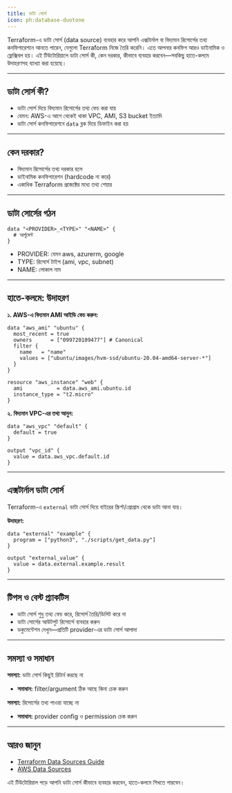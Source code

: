 ```yaml
---
title: ডাটা সোর্স
icon: ph:database-duotone
---
```


Terraform-এ ডাটা সোর্স (data source) ব্যবহার করে আপনি এক্সটার্নাল বা বিদ্যমান রিসোর্সের তথ্য কনফিগারেশনে আনতে পারেন, যেগুলো Terraform নিজে তৈরি করেনি। এতে আপনার কনফিগ আরও ডাইনামিক ও ফ্লেক্সিবল হয়। এই টিউটোরিয়ালে ডাটা সোর্স কী, কেন দরকার, কীভাবে ব্যবহার করবেন—সবকিছু হাতে-কলমে উদাহরণসহ ব্যাখ্যা করা হয়েছে।

---

## ডাটা সোর্স কী?

- ডাটা সোর্স দিয়ে বিদ্যমান রিসোর্সের তথ্য ফেচ করা যায়
- যেমন: AWS-এ আগে থেকেই থাকা VPC, AMI, S3 bucket ইত্যাদি
- ডাটা সোর্স কনফিগারেশনে `data` ব্লক দিয়ে ডিফাইন করা হয়

---

## কেন দরকার?

- বিদ্যমান রিসোর্সের তথ্য দরকার হলে
- ডাইনামিক কনফিগারেশন (hardcode না করে)
- একাধিক Terraform প্রজেক্টের মধ্যে তথ্য শেয়ার

---

## ডাটা সোর্সের গঠন

```hcl
data "<PROVIDER>_<TYPE>" "<NAME>" {
  # আর্গুমেন্ট
}
```

- PROVIDER: যেমন aws, azurerm, google
- TYPE: রিসোর্স টাইপ (ami, vpc, subnet)
- NAME: লোকাল নাম

---

## হাতে-কলমে: উদাহরণ

**১. AWS-এ বিদ্যমান AMI আইডি ফেচ করুন:**
```hcl
data "aws_ami" "ubuntu" {
  most_recent = true
  owners      = ["099720109477"] # Canonical
  filter {
    name   = "name"
    values = ["ubuntu/images/hvm-ssd/ubuntu-20.04-amd64-server-*"]
  }
}

resource "aws_instance" "web" {
  ami           = data.aws_ami.ubuntu.id
  instance_type = "t2.micro"
}
```

**২. বিদ্যমান VPC-এর তথ্য আনুন:**
```hcl
data "aws_vpc" "default" {
  default = true
}

output "vpc_id" {
  value = data.aws_vpc.default.id
}
```

---

## এক্সটার্নাল ডাটা সোর্স

Terraform-এ `external` ডাটা সোর্স দিয়ে বাইরের স্ক্রিপ্ট/প্রোগ্রাম থেকে ডাটা আনা যায়।

**উদাহরণ:**
```hcl
data "external" "example" {
  program = ["python3", "./scripts/get_data.py"]
}

output "external_value" {
  value = data.external.example.result
}
```

---

## টিপস ও বেস্ট প্র্যাকটিস

- ডাটা সোর্স শুধু তথ্য ফেচ করে, রিসোর্স তৈরি/ডিলিট করে না
- ডাটা সোর্সের আউটপুট রিসোর্সে ব্যবহার করুন
- ডকুমেন্টেশন দেখুন—প্রতিটি provider-এর ডাটা সোর্স আলাদা

---

## সমস্যা ও সমাধান

**সমস্যা:** ডাটা সোর্স কিছুই রিটার্ন করছে না
- **সমাধান:** filter/argument ঠিক আছে কিনা চেক করুন

**সমস্যা:** রিসোর্সের তথ্য পাওয়া যাচ্ছে না
- **সমাধান:** provider config ও permission চেক করুন

---

## আরও জানুন
- [Terraform Data Sources Guide](https://developer.hashicorp.com/terraform/language/data-sources)
- [AWS Data Sources](https://registry.terraform.io/providers/hashicorp/aws/latest/docs/data-sources)

এই টিউটোরিয়াল পড়ে আপনি ডাটা সোর্স কীভাবে ব্যবহার করবেন, হাতে-কলমে শিখতে পারবেন।
